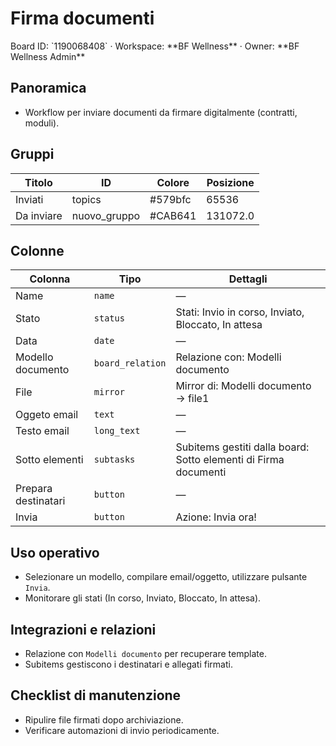 # Firma documenti

<Callout type="info">
Board ID: `1190068408` · Workspace: **BF Wellness** · Owner: **BF Wellness Admin**
</Callout>

## Panoramica

- Workflow per inviare documenti da firmare digitalmente (contratti, moduli).

## Gruppi

| Titolo | ID | Colore | Posizione |
| --- | --- | --- | --- |
| Inviati | topics | #579bfc | 65536 |
| Da inviare | nuovo_gruppo | #CAB641 | 131072.0 |

## Colonne

| Colonna | Tipo | Dettagli |
| --- | --- | --- |
| Name | `name` | — |
| Stato | `status` | Stati: Invio in corso, Inviato, Bloccato, In attesa |
| Data | `date` | — |
| Modello documento | `board_relation` | Relazione con: Modelli documento |
| File | `mirror` | Mirror di: Modelli documento → file1 |
| Oggeto email | `text` | — |
| Testo email | `long_text` | — |
| Sotto elementi | `subtasks` | Subitems gestiti dalla board: Sotto elementi di Firma documenti |
| Prepara destinatari | `button` | — |
| Invia | `button` | Azione: Invia ora! |

## Uso operativo

- Selezionare un modello, compilare email/oggetto, utilizzare pulsante `Invia`.
- Monitorare gli stati (In corso, Inviato, Bloccato, In attesa).

## Integrazioni e relazioni

- Relazione con `Modelli documento` per recuperare template.
- Subitems gestiscono i destinatari e allegati firmati.

## Checklist di manutenzione

- Ripulire file firmati dopo archiviazione.
- Verificare automazioni di invio periodicamente.
